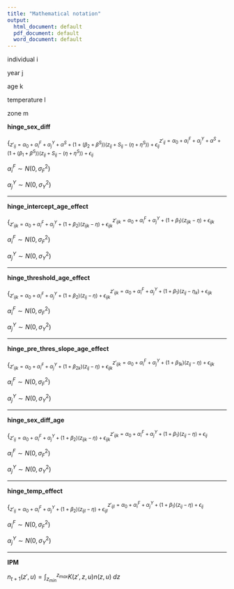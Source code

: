 ```yaml
---
title: "Mathematical notation"
output:
  html_document: default
  pdf_document: default
  word_document: default
---
```

individual i

year j

age k

temperature l

zone m

**hinge_sex_diff**


$\{^{z'_{ij} = \alpha_0 + \alpha_i^F + \alpha_j^Y +\alpha^S + \left(1 + \left(\beta_1 + \beta^S\right)\right)\left(z_{ij} + S_{ij} - \left(\eta + \eta^S \right)\right) + \epsilon_{ij}}_{z'_{ij} = \alpha_0 + \alpha_i^F + \alpha_j^Y + \alpha^S + \left(1 + \left( \beta_2 + \beta^S\right)\right)\left(z_{ij} + S_{ij} - \left(\eta + \eta^S\right)\right) + \epsilon_{ij}}$ 

$\alpha_{i}^{F} \sim N\left(0, \sigma^2_F\right)$

$\alpha_{j}^{Y} \sim N\left(0, \sigma^2_Y\right)$


***************
**hinge_intercept_age_effect**

$\{^{z'_{ijk} = \alpha_0 + \alpha_i^F + \alpha_j^Y + \left(1 + \beta_1\right)\left(z_{ijk} - \eta\right) + \epsilon_{ijk}}_{z'_{ijk} = \alpha_0 + \alpha_i^F + \alpha_j^Y + \left(1 + \beta_2\right)\left(z_{ijk} - \eta\right) + \epsilon_{ijk}}$ 

$\alpha_{i}^{F} \sim N\left(0, \sigma^2_F\right)$

$\alpha_{j}^{Y} \sim N\left(0, \sigma^2_Y\right)$

***************
**hinge_threshold_age_effect**


$\{^{z'_{ijk} = \alpha_0 + \alpha_i^F + \alpha_j^Y + \left(1 + \beta_1\right)\left(z_{ij} - \eta_k\right) + \epsilon_{ijk}}_{z'_{ijk} = \alpha_0 + \alpha_i^F + \alpha_j^Y + \left(1 + \beta_2\right)\left(z_{ij} - \eta\right) + \epsilon_{ijk}}$ 

$\alpha_{i}^{F} \sim N\left(0, \sigma^2_F\right)$

$\alpha_{j}^{Y} \sim N\left(0, \sigma^2_Y\right)$


***************
**hinge_pre_thres_slope_age_effect**

$\{^{z'_{ijk} = \alpha_0 + \alpha_i^F + \alpha_j^Y + \left(1 + \beta_{1k}\right)\left(z_{ij} - \eta\right) + \epsilon_{ijk}}_{z'_{ijk} = \alpha_0 + \alpha_i^F + \alpha_j^Y + \left(1 + \beta_{2k}\right)\left(z_{ij} - \eta\right) + \epsilon_{ijk}}$ 


$\alpha_{i}^{F} \sim N\left(0, \sigma^2_F\right)$

$\alpha_{j}^{Y} \sim N\left(0, \sigma^2_Y\right)$


*************

**hinge_sex_diff_age**

$\{^{z'_{ijk} = \alpha_0 + \alpha_i^F + \alpha_j^Y + \left(1 + \beta_1\right)\left(z_{ij} - \eta\right) + \epsilon_{ij}}_{z'_{ij} = \alpha_0 + \alpha_i^F + \alpha_j^Y + \left(1 + \beta_2\right)\left(z_{ijk} - \eta\right) + \epsilon_{ijk}}$ 

$\alpha_{i}^{F} \sim N\left(0, \sigma^2_F\right)$

$\alpha_{j}^{Y} \sim N\left(0, \sigma^2_Y\right)$

***************

**hinge_temp_effect**

$\{^{z'_{ijl} = \alpha_0 + \alpha_i^F + \alpha_j^Y + \left(1 + \beta_1\right)\left(z_{ij} - \eta\right) + \epsilon_{ij}}_{z'_{ij} = \alpha_0 + \alpha_i^F + \alpha_j^Y + \left(1 + \beta_2\right)\left(z_{ijl} - \eta\right) + \epsilon_{ijl}}$ 

$\alpha_{i}^{F} \sim N\left(0, \sigma^2_F\right)$

$\alpha_{j}^{Y} \sim N\left(0, \sigma^2_Y\right)$

***************
**IPM**

$n_{t+1}\left(z',u\right) = \int_{z_{min}}^{z_{max}} K(z',z,u)n(z,u) \; dz$



